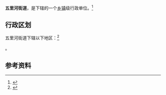 {{中国乡级行政区
|景观照片文件名 = 
|景观照片描述 = 
|汉语拼音 = 
|其他语言 = 
|其他语言名称 = 
|旧称 = 
|地名出处 = 
|位置图文件名 = 
|位置图描述 = 
|自定义图片= 
|建置时间 = 
|政府驻地 = 
|毗邻 = 
|总面积 = 
|总人口 = 
|总人口年份 = 
|户籍人口 = 
|户籍人口年份 = 
|常住人口 = 
|常住人口年份 = 
|人口密度 = 
|GDP = 
|GDP年份 = 
|邮政编码 = 
|电话区号 = 24
|官方网站 = 
|网站名称 = 
|21/01/03/018/000}}

'''五里河街道'''，是{{PRC admin/fullname|21/01/03/018/000|3}}下辖的一个[[乡镇|乡镇]]级行政单位。<ref>{{PRC admin/ref sgc|{{PRC admin/parent|21/01/03/018/000}}}}</ref>

== 行政区划 ==

五里河街道下辖以下地区：<ref>{{PRC admin/ref sgc|21/01/03/018/000}}</ref>

{{PRC admin/children|21/01/03/018/000}}。

== 参考资料 ==

{{reflist}}

{{行政区划小作品}}
{{PRC admin/navcat|21/01/03/018/000}}